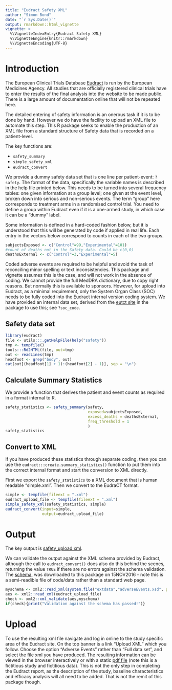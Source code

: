 ---
title: "Eudract Safety XML"
author: "Simon Bond"
date: "`r Sys.Date()`"
output: rmarkdown::html_vignette
vignette: >
  %\VignetteIndexEntry{Eudract Safety XML}
  %\VignetteEngine{knitr::rmarkdown}
  %\VignetteEncoding{UTF-8}
---

# Introduction

The European Clinical Trials Database [Eudract](https://eudract.ema.europa.eu/) is run by the European Medicines Agency. All studies that are officially registered clinical trials have to enter the results of the final analysis into the website to be made public. There is a large amount of documentation online that will not be repeated here.

The detailed entering of safety information is an onerous task if it is to be done by hand. However we do have the facility to upload an XML file to automate this step. This R package seeks to enable the production of an XML file from a standard structure of Safety data that is recorded on a patient-level. 

The key functions are:
 
 * `safety_summary`
 * `simple_safety_xml`
 * `eudract_convert`

We provide a dummy safety data set that is one line per patient-event: `?safety`. The format of the data, specifically the variable names is described in the help file printed below. This needs to be turned into several frequency tables: one given information at a group level; one given at the event level, broken down into serious and non-serious events. The term "group" here corresponds to treatment arms in a randomised control trial. You need to define a group within Eudract even if it is a one-armed study, in which case it can be a "dummy" label. 

Some information is defined in a hard-coded fashion below, but it is understood that this will be generated by code if applied in real life. Each entry in the vectors below correspond to counts in each of the two groups.

```{r meta}
subjectsExposed <- c("Control"=99,"Experimental"=101)
#count of deaths not in the Safety data. Could be c(0,0)
deathsExternal <- c("Control"=3,"Experimental"=5)
```

Coded adverse events are required to be helpful and avoid the task of reconciling minor spelling or text inconsistencies. This package and vignette assumes this is the case, and will not work in the absence of coding. We cannot provide the full MedDRA dictionary, due to copy right reasons. But normally this is available to sponsors. However, for upload into Eudract, as a minimal requirement, only the System Organ Class (SOC) needs to be fully coded into the Eudract internal version coding system. We have provided an internal data set, derived from the [eutct site](http://eutct.ema.europa.eu/eutct/viewListDisplay.do?listId=100000000006&firstTime=true&d-5037238-p=1&d-5037238-n=1&d-5037238-o=1&d-5037238-s=termName) in the package to use this; see `?soc_code`.

## Safety data set
```{r input, echo=FALSE, results="asis"}
library(eudract)
file <- utils:::.getHelpFile(help("safety"))
tmp <- tempfile()
tools:::Rd2HTML(file, out=tmp)
out <- readLines(tmp)
headfoot <- grep("body", out)
cat(out[(headfoot[1] + 1):(headfoot[2] - 1)], sep = "\n")
```

## Calculate Summary Statistics

We provide a function that derives the patient and event counts as required in a format internal to R.

```{r counting}
safety_statistics <- safety_summary(safety, 
                                    exposed=subjectsExposed, 
                                    excess_deaths = deathsExternal, 
                                    freq_threshold = 1
                                    )
safety_statistics
```

## Convert to XML

If you have produced these statistics through separate coding, then you can use the `eudract:::create.summary_statistics()` function to put them into the correct internal format and start the conversion to XML directly.

First we export the `safety_statistics` to a XML document that is human readable "simple.xml". Then we convert to the EudraCT format.

```{r xml}
simple <- tempfile(fileext = ".xml")
eudract_upload_file <- tempfile(fileext = ".xml")
simple_safety_xml(safety_statistics, simple)
eudract_convert(input=simple,
                output=eudract_upload_file)
```

# Output



The key output is [safety_upload.xml](../extdata/safety_upload.xml).


We can validate the output against the XML schema provided by Eudract, although the call to `eudract_convert()` does also do this behind the scenes, returning the value `TRUE` if there are no errors against the schema validation. The  [schema](https://eudract.ema.europa.eu/docs/technical/schemas/clinicaltrial/results/adverseEvents.xsd), was downloaded to this package on 15NOV2016 - note this is a semi-readible file of code/data rather than a standard web page.

```{r check_schema}
myschema <- xml2::read_xml(system.file("extdata","adverseEvents.xsd", package="eudract"))
aes <- xml2::read_xml(eudract_upload_file)
check <- xml2::xml_validate(aes,myschema)
if(check){print("Validation against the schema has passed!")}
```

# Upload

To use the resulting xml file navigate and log in online to the study specific area of the Eudract site. On the top banner is a link "Upload XML" which you follow. Choose the option "Adverse Events" rather than "Full data set", and select the file xml you have produced. The resulting information can be viewed in the browser interactively or with a static [pdf file](../extdata/ct_result_0004-000245-38.pdf) (note this is a fictitious study and fictitious data). This is not the only step in completing the Eudract report, as the description of the study, baseline characteristics and efficacy analysis will all need to be added. That is not the remit of this package though.


